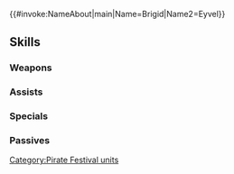 {{#invoke:NameAbout|main|Name=Brigid|Name2=Eyvel}}{{HeroPage Tabs}}
{{Hero Infobox
|Name=Brigid
|Title=Orgahil Pirate
|WeaponType=Red Bow
|Origin=Fire Emblem: Genealogy of the Holy War
|Gender=Female
|MoveType=Infantry
|actorJP=岡村明美
|actorEN=Caitlyn Elizabeth
|artist=店主マイトオ
|additionDate=August 6, 2020
|releaseDate=August 7, 2020
|cv1=3
|cv2=200100
|TagID=海賊ブリギッド
|InternalID=551
|Properties=special,specRate_202402
|description=Gallant and determined, she was separated from her family as a child and raised by a pirate leader. Appears in Fire Emblem: Genealogy of the Holy War.
}}
{{Stats Page
|Lv1HP=19|Lv1ATK=9|Lv1SPD=10|Lv1DEF=6|Lv1RES=4
|GRHP=50|GRATK=65|GRSPD=70|GRDEF=55|GRRES=35
}}
==Skills==
===Weapons===
{{Weapons Table
|weapon1=Iron Bow
|weapon1Default=1
|weapon1Unlock=1
|weapon2=Steel Bow
|weapon2Default=2
|weapon2Unlock=2
|weapon3=Helm Bow
|weapon3Default=3
|weapon3Unlock=3
|weapon4=Helm Bow+
|weapon4Default=5
|weapon4Unlock=5
}}
===Assists===
{{Assists Table
|assist1=Harsh Command
|assist1Default=4
|assist1Unlock=3
|assist2=Harsh Command+
|assist2Default=
|assist2Unlock=5
}}
===Specials===
{{Specials Table
}}
===Passives===
{{Passives Table
|passiveA1=Armored Blow 1
|passiveA2=Steady Blow 1
|passiveA3=Steady Blow 2
|passiveA4=Steady Impact
|passiveA1Unlock=2
|passiveA2Unlock=3
|passiveA3Unlock=4
|passiveA4Unlock=5
|passiveC1=Pulse Smoke 1
|passiveC2=Pulse Smoke 2
|passiveC3=Pulse Smoke 3
|passiveC1Unlock=1
|passiveC2Unlock=2
|passiveC3Unlock=4
}}
{{Heroes Navbox}}
[[Category:Pirate Festival units]]